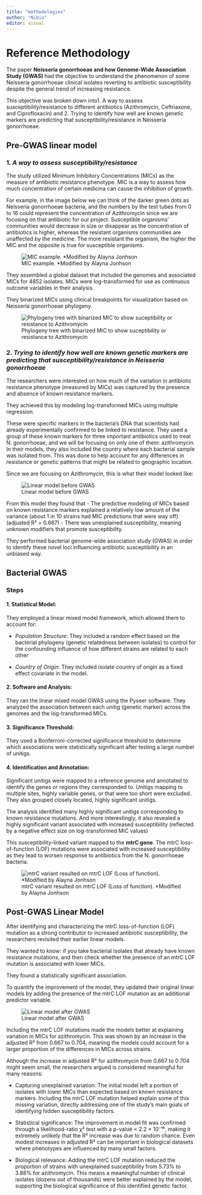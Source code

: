 ```yaml
---
title: "methodologies"
author: "Nibia"
editor: visual
---
```


# Reference Methodology

The paper **Neisseria gonorrhoeae and how Genome-Wide Association Study (GWAS)** had the objective to understand the phenomenon of some Neisseria gonorrhoeae clinical isolates reverting to antibiotic susceptibility despite the general trend of increasing resistance.

This objective was broken down into1. A way to assess susceptibility/resistance to different antibiotics (Azithromycin, Ceftriaxone, and Ciprofloxacin) and 2. Trying to identify how well are known genetic markers are predicting that susceptibility/resistance in Neisseria gonorrhoeae.

## Pre-GWAS linear model

### 1. *A way to assess susceptibility/resistance*

The study utilized Minimum Inhibitory Concentrations (MICs) as the measure of antibiotic resistance phenotype. MIC is a way to assess how much concentration of certain medicina can cause the inhibition of growth.

For example, in the image below we can think of the darker green dots as Neisseria gonorrhoeae bacteria, and the numbers by the test tubes from 0 to 16 could represent the concentration of Azithromycin since we are focusing on that antibiotic for our project. Susceptible organisms' communities would decrease in size or disappear as the concentration of antibiotics is higher, whereas the resistant organisms communities are unaffected by the medicine. The more resistant the organism, the higher the MIC and the opposite is true for susceptible organisms.

![MIC example. *Modified by Alayna Jonhson](MIC.png)

They assembled a global dataset that included the genomes and associated MICs for 4852 isolates. MICs were log-transformed for use as continuous outcome variables in their analysis.

They binarized MICs using clinical breakpoints for visualization based on Neisseria gonorrhoeae phylogeny.

![Phylogeny tree with binarized MIC to show suceptibility or resistance to Azithromycin](phylogeny_tree.png)

### 2. *Trying to identify how well are known genetic markers are predicting that susceptibility/resistance in Neisseria gonorrhoeae*

The researchers were interested on how much of the variation in antibiotic resistance phenotype (measured by MICs) was captured by the presence and absence of known resistance markers.

They achieved this by modeling log-transformed MICs using multiple regression.

These were specific markers in the bacteria's DNA that scientists had already experimentally confirmed to be linked to resistance. They used a group of these known markers for three important antibiotics used to treat N. gonorrhoeae, and we will be focusing on only one of them: azithromycin. In their models, they also included the country where each bacterial sample was isolated from. This was done to help account for any differences in resistance or genetic patterns that might be related to geographic location.

Since we are focusing on Azithromycin, this is what their model looked like:

![Linear model before GWAS](LINEAR_bef_GWAS.png)

From this model they found that - The predictive modeling of MICs based on known resistance markers explained a relatively low amount of the variance (about 1 in 10 strains had MIC predictions that were way off) (adjusted R² = 0.667) - There was unexplained susceptibility, meaning unknown modifiers that promote susceptibility.

They performed bacterial genome-wide association study (GWAS) in order to identify these novel loci influencing antibiotic susceptibility in an unbiased way.

## Bacterial GWAS

### Steps

#### 1. Statistical Model:

They employed a linear mixed model framework, which allowed them to account for:

-   *Population Structure*: They included a random effect based on the bacterial phylogeny (genetic relatedness between isolates) to control for the confounding influence of how different strains are related to each other

-   *Country of Origin*: They included isolate country of origin as a fixed effect covariate in the model.

#### 2. Software and Analysis:

They ran the linear mixed model GWAS using the Pyseer software. They analyzed the association between each unitig (genetic marker) across the genomes and the log-transformed MICs.

#### 3. Significance Threshold:

They used a Bonferroni-corrected significance threshold to determine which associations were statistically significant after testing a large number of unitigs.

#### 4. Identification and Annotation:

Significant unitigs were mapped to a reference genome and annotated to identify the genes or regions they corresponded to. Unitigs mapping to multiple sites, highly variable genes, or that were too short were excluded. They also grouped closely located, highly significant unitigs.

The analysis identified many highly significant unitigs corresponding to known resistance mutations. And more interestingly, it also revealed a highly significant variant associated with increased susceptibility (reflected by a negative effect size on log-transformed MIC values)

This susceptibility-linked variant mapped to the **mtrC gene**. The mtrC loss-of-function (LOF) mutations were associated with increased susceptibility as they lead to worsen response to antibiotics from the N. gonorrhoeae bacteria.

![mtrC variant resulted on mtrC LOF (Loss of function). *Modified by Alayna Jonhson](Efflux_pump_LOF.png)

## Post-GWAS Linear Model

After identifying and characterizing the mtrC loss-of-function (LOF) mutation as a strong contributor to increased antibiotic susceptibility, the researchers revisited their earlier linear models.

They wanted to know: if you take bacterial isolates that already have known resistance mutations, and then check whether the presence of an mtrC LOF mutation is associated with lower MICs.

They found a statistically significant association.

To quantify the improvement of the model, they updated their original linear models by adding the presence of the mtrC LOF mutation as an additional predictor variable.

![Linear model after GWAS](LINEAR_af_GWAS.png)

Including the mtrC LOF mutations made the models better at explaining variation in MICs for azithromycin. This was shown by an increase in the adjusted R² from 0.667 to 0.704, meaning the models could account for a larger proportion of the differences in MICs across strains.

Although the increase in adjusted R² for azithromycin from 0.667 to 0.704 might seem small, the researchers argued is considered meaningful for many reasons:

-   Capturing unexplained variation: The initial model left a portion of isolates with lower MICs than expected based on known resistance markers. Including the mtrC LOF mutation helped explain some of this missing variation, directly addressing one of the study's main goals of identifying hidden susceptibility factors.

-   Statistical significance: The improvement in model fit was confirmed through a likelihood-ratio χ² test with a p-value \< 2.2 × 10⁻¹⁶, making it extremely unlikely that the R² increase was due to random chance. Even modest increases in adjusted R² can be important in biological datasets where phenotypes are influenced by many small factors.

-   Biological relevance: Adding the mtrC LOF mutation reduced the proportion of strains with unexplained susceptibility from 5.73% to 3.88% for azithromycin. This means a meaningful number of clinical isolates (dozens out of thousands) were better explained by the model, supporting the biological significance of this identified genetic factor.

